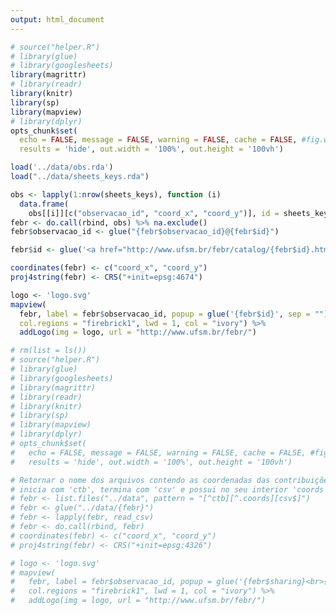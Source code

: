 ```yaml
---
output: html_document
---
```


```r
# source("helper.R")
# library(glue)
# library(googlesheets)
library(magrittr)
# library(readr)
library(knitr)
library(sp)
library(mapview)
# library(dplyr)
opts_chunk$set(
  echo = FALSE, message = FALSE, warning = FALSE, cache = FALSE, #fig.width = 9, fig.height = 9, 
  results = 'hide', out.width = '100%', out.height = '100vh')
```

```r
load('../data/obs.rda')
load("../data/sheets_keys.rda")
```

```r
obs <- lapply(1:nrow(sheets_keys), function (i) 
  data.frame(
    obs[[i]][c("observacao_id", "coord_x", "coord_y")], id = sheets_keys$ctb[i], stringsAsFactors = FALSE))
febr <- do.call(rbind, obs) %>% na.exclude()
febr$observacao_id <- glue("{febr$observacao_id}@{febr$id}")
```

```r
febr$id <- glue('<a href="http://www.ufsm.br/febr/catalog/{febr$id}.html" target="_blank">Mais informações</a>')
```


```r
coordinates(febr) <- c("coord_x", "coord_y")
proj4string(febr) <- CRS("+init=epsg:4674")
```

```r
logo <- 'logo.svg'
mapview(
  febr, label = febr$observacao_id, popup = glue('{febr$id}', sep = ""), 
  col.regions = "firebrick1", lwd = 1, col = "ivory") %>% 
  addLogo(img = logo, url = "http://www.ufsm.br/febr/")
```

```r
# rm(list = ls())
# source("helper.R")
# library(glue)
# library(googlesheets)
# library(magrittr)
# library(readr)
# library(knitr)
# library(sp)
# library(mapview)
# library(dplyr)
# opts_chunk$set(
#   echo = FALSE, message = FALSE, warning = FALSE, cache = FALSE, #fig.width = 9, fig.height = 9, 
#   results = 'hide', out.width = '100%', out.height = '100vh')
```

```r
# Retornar o nome dos arquivos contendo as coordenadas das contribuições. Por padrão, o nome dos arquivos 
# inicia com 'ctb', termina com 'csv' e possui no seu interior 'coords'.
# febr <- list.files("../data", pattern = "[^ctb][^.coords][csv$]")
# febr <- glue("../data/{febr}")
# febr <- lapply(febr, read_csv)
# febr <- do.call(rbind, febr)
# coordinates(febr) <- c("coord_x", "coord_y")
# proj4string(febr) <- CRS("+init=epsg:4326")
```

```r
# logo <- 'logo.svg'
# mapview(
#   febr, label = febr$observacao_id, popup = glue('{febr$sharing}<br>{febr$mailto}', sep = ""),
#   col.regions = "firebrick1", lwd = 1, col = "ivory") %>% 
#   addLogo(img = logo, url = "http://www.ufsm.br/febr/")
```
